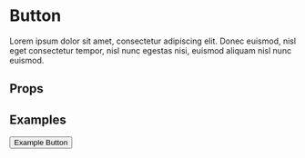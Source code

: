 
<Meta title="Components/Button" component={Button} />

# Button

Lorem ipsum dolor sit amet, consectetur adipiscing elit. Donec euismod, nisl eget consectetur tempor, nisl nunc egestas nisi, euismod aliquam nisl nunc euismod.

## Props

<ArgsTable of={Button} />

## Examples

<Canvas>
  <Story name="Default">
    <Button>Example Button</Button>
  </Story>
</Canvas>
